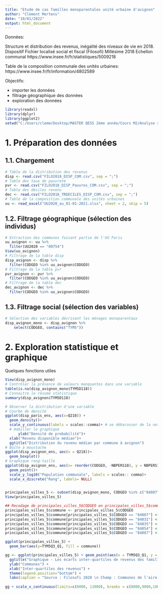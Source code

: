 ---
title: "Etude de cas familles monoparentales unité urbaine d'avignon"
author: "Clément Mertens"
date: "10/01/2022"
output: html_document
---

Données:

Structure et distribution des revenus, inégalité des niveaux de vie en 2018. Dispositif Fichier localisé social et fiscal (Filosofi)
Millésime 2018
Echellon communal
https://www.insee.fr/fr/statistiques/5009218 

Table de la composition communale des unités urbaines: https://www.insee.fr/fr/information/4802589

Objectifs: 

- importer les données
- filtrage géographique des données
- exploration des données


```{r pkg_wd}
library(readxl)
library(dplyr)
library(ggplot2)
setwd("C:/Users/clemm/Desktop/MASTER QESS 2ème année/Cours M2/Analyse spatiale")
```



# 1. Préparation des données
## 1.1. Chargement

```{r data}
# Table de la distribution des revenus 
disp <- read.csv("FILO2018_DISP_COM.csv", sep = ";")
# Table des taux de pauvreté
pvr <- read.csv("FILO2018_DISP_Pauvres_COM.csv", sep = ";")
# Table des déciles revenu
dec <- read.csv("FILO2018_TRDECILES_DISP_COM.csv", sep = ";")
# Table de la composition communale des unités urbaines
uu <- read_excel("UU2020_au_01-01-2021.xlsx", sheet = 2, skip = 5)
```


## 1.2. Filtrage géographique (sélection des individus)

```{r data_geofilter}
# Extraction des communes faisant partie de l'UU Paris
uu_avignon <- uu %>% 
  filter(UU2020 == "00754")
View(uu_avignon)
# Filtrage de la table disp
disp_avignon <- disp %>% 
  filter(CODGEO %in% uu_avignon$CODGEO)
# Filtrage de la table pvr
pvr_avignon <- pvr %>% 
  filter(CODGEO %in% uu_avignon$CODGEO)
# Filtrage de la table dec
dec_avignon <- dec %>% 
  filter(CODGEO %in% uu_avignon$CODGEO)
```


## 1.3. Filtrage social (sélection des variables)

```{r data_socfilter}
# Sélection des variables décrivant les ménages monoparentaux
disp_avignon_mono <- disp_avignon %>% 
    select(CODGEO, contains("TYM5"))
```

# 2. Exploration statistique et graphique

Quelques fonctions utiles 

```{r explor, echo=FALSE, out.width="60%"}
View(disp_avignon_mono)
# Contrôler la présence de valeurs manquantes dans une variable
table(is.na(disp_avignon_mono$TYM5D118))
# Connaitre le résumé statistique
summary(disp_avignon$TYM5D118)

# Observer la distribution d'une variable
# Courbe de densité
ggplot(disp_paris_ens, aes(x=Q218)) + 
  geom_density()+
  scale_y_continuous(labels = scales::comma)+ # se débarasser de la notation scientifique
  # Habiller le graphique
      ylab("Densité de probabilité")+
  xlab("Revenu disponible médian")+
  ggtitle("Distribution du revenu médian par commune à avignon")
# Boîte à moustache
ggplot(disp_avignon_ens, aes(x = Q218))+
  geom_boxplot()
# Graphique rang-taille
ggplot(disp_avignon_ens, aes(x= reorder(CODGEO, -NBPERS18), y = NBPERS18))+
  geom_point()+
  scale_y_log10("Population communale", labels = scales:: comma)+
  scale_x_discrete("Rang", labels= NULL)
  
```


```{r 5 grandes villes, echo =FALSE, out.width="60%"}
principales_villes_5 <- subset(disp_avignon_mono, CODGEO %in% c("84007","84031","84087","84035","84054"))
View(principales_villes_5)

## Recodage de principales_villes_5$CODGEO en principales_villes_5$commune
principales_villes_5$commune <- principales_villes_5$CODGEO
principales_villes_5$commune[principales_villes_5$CODGEO == "84007"] <- "Avignon"
principales_villes_5$commune[principales_villes_5$CODGEO == "84031"] <- "Carpentras"
principales_villes_5$commune[principales_villes_5$CODGEO == "84035"] <- "Orange"
principales_villes_5$commune[principales_villes_5$CODGEO == "84054"] <- "Cavaillon"
principales_villes_5$commune[principales_villes_5$CODGEO == "84087"] <- "L'isle-sur-la-sorgue"

ggplot(principales_villes_5) + 
  geom_bar(aes(y=TYM5Q3_Q1, fill = commune)) 

gg <- ggplot(principales_villes_5) + geom_point(aes(x = TYM5Q3_Q1, y = commune), color = "red", size = 4, alpha = 0.4) + theme_bw() +
  ggtitle("Graphique - Les écarts inter-quartiles de revenus des familles monoparentales par commune") +
  ylab("Communes") +
  xlab("Inter-quartiles des revenus") +
  theme(legend.position="bottom") +
  labs(caption = "Source : Filosofi 2020 \n Champ : Communes de l'aire urbaine d'Avignon \n Lecture : A Avignon, l'écart inter-quartile des revenus des familles monoparentales est environ 8400 euros.") 
  
gg + scale_x_continuous(limits=c(8000, 11000), breaks = c(8000,9000,10000,11000))
  



```



